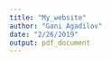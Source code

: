 ```yaml
---
title: "My_website"
author: "Gani Agadilov"
date: "2/26/2019"
output: pdf_document
---
```


```r



```

